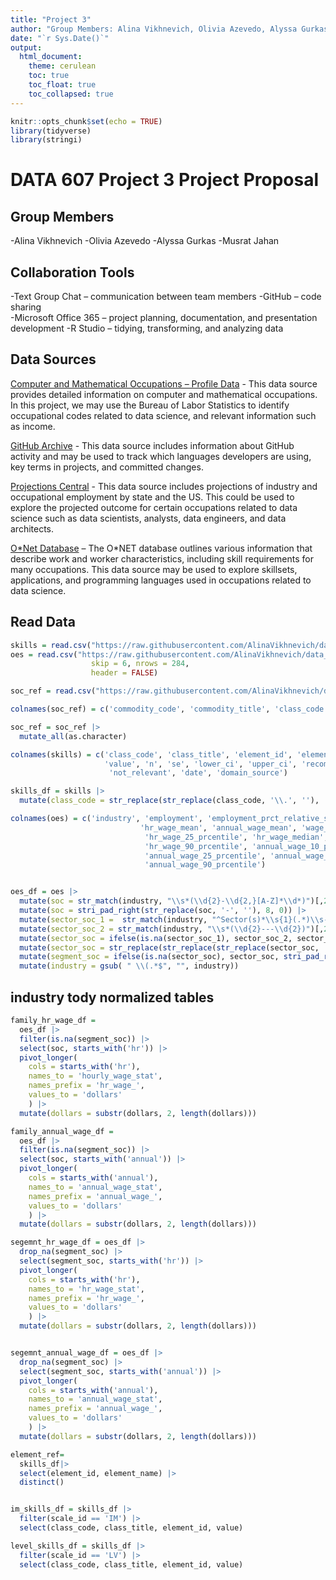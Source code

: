 ```yaml
---
title: "Project 3"
author: "Group Members: Alina Vikhnevich, Olivia Azevedo, Alyssa Gurkas, Musrat Jahan"
date: "`r Sys.Date()`"
output:
  html_document:
    theme: cerulean
    toc: true
    toc_float: true
    toc_collapsed: true
---
```


```r
knitr::opts_chunk$set(echo = TRUE)
library(tidyverse)
library(stringi)
```

# DATA 607 Project 3 Project Proposal 

## Group Members 
-Alina Vikhnevich 
-Olivia Azevedo 
-Alyssa Gurkas 
-Musrat Jahan 

## Collaboration Tools 

-Text Group Chat – communication between team members 
-GitHub – code sharing  
-Microsoft Office 365 – project planning, documentation, and presentation development 
-R Studio – tidying, transforming, and analyzing data 

## Data Sources 

[Computer and Mathematical Occupations – Profile Data](https://www.bls.gov/oes/current/oes150000.htm) - This data source provides detailed information on computer and mathematical occupations. In this project, we may use the Bureau of Labor Statistics to identify occupational codes related to data science, and relevant information such as income.  

[GitHub Archive](https://www.gharchive.org/) - This data source includes information about GitHub activity and may be used to track which languages developers are using, key terms in projects, and committed changes.  

[Projections Central](https://projectionscentral.org/directdownloads) - This data source includes projections of industry and occupational employment by state and the US. This could be used to explore the projected outcome for certain occupations related to data science such as data scientists, analysts, data engineers, and data architects.  

[O\*Net Database](https://www.onetcenter.org/database.html#all-files) – The O\*NET database outlines various information that describe work and worker characteristics, including skill requirements for many occupations. This data source may be used to explore skillsets, applications, and programming languages used in occupations related to data science.  

## Read Data
```r
skills = read.csv("https://raw.githubusercontent.com/AlinaVikhnevich/data_607/refs/heads/main/Project%203/Skills.csv")
oes = read.csv("https://raw.githubusercontent.com/AlinaVikhnevich/data_607/refs/heads/main/Project%203/OES_Report_Industries_with_DS_Employment.csv",
                  skip = 6, nrows = 284,
                  header = FALSE)

soc_ref = read.csv("https://raw.githubusercontent.com/AlinaVikhnevich/data_607/refs/heads/main/Project%203/UNSPSC%20Reference.csv")
```

```r
colnames(soc_ref) = c('commodity_code', 'commodity_title', 'class_code', 'class_title', 'family_code', 'family_title', 'segment_code', 'segment_title')

soc_ref = soc_ref |>
  mutate_all(as.character)
```


```r
colnames(skills) = c('class_code', 'class_title', 'element_id', 'element_name', 'scale_id', 'scale_name',
                     'value', 'n', 'se', 'lower_ci', 'upper_ci', 'recommend_suppress', 
                      'not_relevant', 'date', 'domain_source')

skills_df = skills |>
  mutate(class_code = str_replace(str_replace(class_code, '\\.', ''), '-', ''))
```




```r
colnames(oes) = c('industry', 'employment', 'employment_prct_relative_se',
                             'hr_wage_mean', 'annual_wage_mean', 'wage_prct_relative_se','hr_wage_10_prcentile',
                              'hr_wage_25_prcentile', 'hr_wage_median', 'hr_wage_75_prcentile',
                              'hr_wage_90_prcentile', 'annual_wage_10_prcentile',
                              'annual_wage_25_prcentile', 'annual_wage_median', 'annual_wage_75_prcentile',
                              'annual_wage_90_prcentile')


oes_df = oes |>
  mutate(soc = str_match(industry, "\\s*(\\d{2}-\\d{2,}[A-Z]*\\d*)")[,2]) |>
  mutate(soc = stri_pad_right(str_replace(soc, '-', ''), 8, 0)) |>
  mutate(sector_soc_1 =  str_match(industry, "^Sector(s)*\\s{1}(.*)\\s-.*")[,3]) |>
  mutate(sector_soc_2 = str_match(industry, "\\s*(\\d{2}---\\d{2})")[,2]) |>
  mutate(sector_soc = ifelse(is.na(sector_soc_1), sector_soc_2, sector_soc_1)) |>
  mutate(sector_soc = str_replace(str_replace(str_replace(sector_soc, '---', ', '), 'and', ', '), ', ,', ',')) |>
  mutate(segment_soc = ifelse(is.na(sector_soc), sector_soc, stri_pad_right(sector_soc, 8, 0))) |>
  mutate(industry = gsub( " \\(.*$", "", industry))
```


## industry tody normalized tables
```r
family_hr_wage_df = 
  oes_df |>
  filter(is.na(segment_soc)) |>
  select(soc, starts_with('hr')) |>
  pivot_longer(
    cols = starts_with('hr'),
    names_to = 'hourly_wage_stat',
    names_prefix = 'hr_wage_',
    values_to = 'dollars'
    ) |>
  mutate(dollars = substr(dollars, 2, length(dollars)))

family_annual_wage_df = 
  oes_df |>
  filter(is.na(segment_soc)) |>
  select(soc, starts_with('annual')) |>
  pivot_longer(
    cols = starts_with('annual'),
    names_to = 'annual_wage_stat',
    names_prefix = 'annual_wage_',
    values_to = 'dollars'
    ) |>
  mutate(dollars = substr(dollars, 2, length(dollars)))
```

```r
segemnt_hr_wage_df = oes_df |>
  drop_na(segment_soc) |>
  select(segment_soc, starts_with('hr')) |>
  pivot_longer(
    cols = starts_with('hr'),
    names_to = 'hr_wage_stat',
    names_prefix = 'hr_wage_',
    values_to = 'dollars'
    ) |>
  mutate(dollars = substr(dollars, 2, length(dollars))) 


segemnt_annual_wage_df = oes_df |>
  drop_na(segment_soc) |>
  select(segment_soc, starts_with('annual')) |>
  pivot_longer(
    cols = starts_with('annual'),
    names_to = 'annual_wage_stat',
    names_prefix = 'annual_wage_',
    values_to = 'dollars'
    ) |>
  mutate(dollars = substr(dollars, 2, length(dollars))) 
```

```r
element_ref=
  skills_df|>
  select(element_id, element_name) |>
  distinct()


im_skills_df = skills_df |>
  filter(scale_id == 'IM') |>
  select(class_code, class_title, element_id, value)

level_skills_df = skills_df |>
  filter(scale_id == 'LV') |>
  select(class_code, class_title, element_id, value)
```




